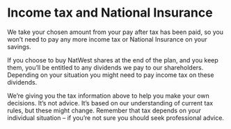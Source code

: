 # Income tax and National Insurance

We take your chosen amount from your pay after tax has been paid, so you won’t need to pay any more income tax or National Insurance on your savings.

If you choose to buy NatWest shares at the end of the plan, and you keep them, you’ll be entitled to any dividends we pay to our shareholders. Depending on your situation you might need to pay income tax on these dividends.

We’re giving you the tax information above to help you make your own decisions. It’s not advice. It’s based on our understanding of current tax rules, but these might change. Remember that tax depends on your individual situation – if you’re not sure you should seek professional advice.